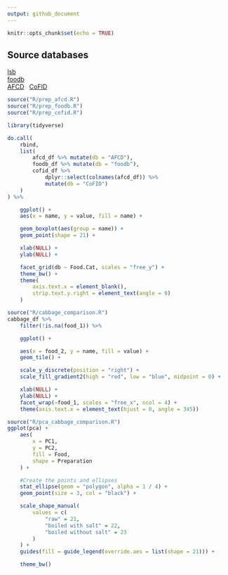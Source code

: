 ```yaml
---
output: github_document
---
```


```r
knitr::opts_chunk$set(echo = TRUE)
```

## Source databases
[lsb](https://www.leibniz-lsb.de/en/research/technology-facilities/databases) \
[foodb](https://foodb.ca/) \
[AFCD](https://www.foodstandards.gov.au/science-data/monitoringnutrients/afcd/australian-food-composition-database-download-excel-files#nutrient) \ 
[CoFID](https://www.gov.uk/government/publications/composition-of-foods-integrated-dataset-cofid)


```r
source("R/prep_afcd.R")
source("R/prep_foodb.R")
source("R/prep_cofid.R")
```


```r
library(tidyverse)

do.call(
    rbind,
    list(
        afcd_df %>% mutate(db = "AFCD"),
        foodb_df %>% mutate(db = "foodb"),
        cofid_df %>%
            dplyr::select(colnames(afcd_df)) %>%
            mutate(db = "CoFID")
    )
) %>%

    ggplot() +
    aes(x = name, y = value, fill = name) +

    geom_boxplot(aes(group = name)) +
    geom_point(shape = 21) +

    xlab(NULL) +
    ylab(NULL) +

    facet_grid(db ~ Food.Cat, scales = "free_y") +
    theme_bw() +
    theme(
        axis.text.x = element_blank(),
        strip.text.y.right = element_text(angle = 0)
    )

```

```r
source("R/cabbage_comparison.R")
cabbage_df %>%
    filter(!is.na(food_1)) %>%

    ggplot() +

    aes(x = food_2, y = name, fill = value) +
    geom_tile() +

    scale_y_discrete(position = "right") +
    scale_fill_gradient2(high = "red", low = "blue", midpoint = 0) +

    xlab(NULL) + 
    ylab(NULL) + 
    facet_wrap(~food_1, scales = "free_x", ncol = 4) +
    theme(axis.text.x = element_text(hjust = 0, angle = 345))

```

```r
source("R/pca_cabbage_comparison.R")
ggplot(pca) +
    aes(
        x = PC1,
        y = PC2,
        fill = Food,
        shape = Preparation
    ) +

    #Create the points and ellipses
    stat_ellipse(geom = "polygon", alpha = 1 / 4) +
    geom_point(size = 3, col = "black") +

    scale_shape_manual(
        values = c(
            "raw" = 21,
            "boiled with salt" = 22,
            "boiled without salt" = 23
        )
    ) +
    guides(fill = guide_legend(override.aes = list(shape = 21))) +

    theme_bw()

```

